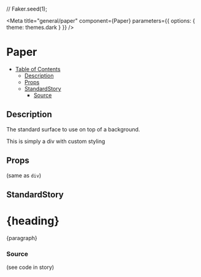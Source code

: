 //
Faker.seed(1);

<Meta
	title="general/paper"
	component={Paper}
	parameters={{
		options: {
			theme: themes.dark
		}
	}}
/>

# Paper

- [Table of Contents](#paper)
  * [Description](#description)
  * [Props](#props)
  * [StandardStory](#standardstory)
    + [Source](#source)

## Description
The standard surface to use on top of a background.

This is simply a div with custom styling

## Props
(same as `div`)

## StandardStory

<Preview>
	<Story name="standard">
		<Paper>
			<h1>{heading}</h1>
			<p>{paragraph}</p>
		</Paper>
	</Story>
</Preview>

### Source
(see code in story)

